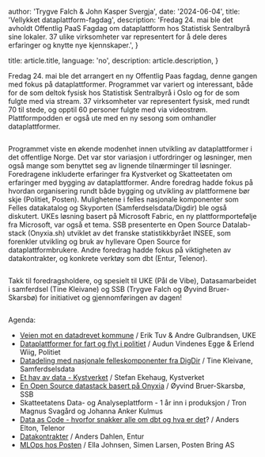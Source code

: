 
  author: 'Trygve Falch & John Kasper Svergja',
  date: '2024-06-04',
  title: 'Vellykket dataplattform-fagdag',
  description:
    'Fredag 24. mai ble det avholdt Offentlig PaaS Fagdag om dataplattform hos Statistisk Sentralbyrå sine lokaler. 37 ulike virksomheter var representert for å dele deres erfaringer og knytte nye kjennskaper.',
}

  title: article.title,
  language: 'no',
  description: article.description,
}


Fredag 24. mai ble det arrangert en ny Offentlig Paas fagdag, denne gangen med fokus på dataplattformer. Programmet var variert og interessant, både for de som deltok fysisk hos Statistisk Sentralbyrå i Oslo og for de som fulgte med via stream. 37 virksomheter var representert fysisk, med rundt 70 til stede, og opptil 60 personer fulgte med via videostrøm. Plattformpodden er også ute med en ny sesong som omhandler dataplattformer.

<Image src={mingling} alt="" />

Programmet viste en økende modenhet innen utvikling av dataplattformer i det offentlige Norge. Det var stor variasjon i utfordringer og løsninger, men også mange som benyttet seg av lignende tilnærminger til løsninger. Foredragene inkluderte erfaringer fra Kystverket og Skatteetaten om erfaringer med bygging av dataplattformer. Andre foredrag hadde fokus på hvordan organisering rundt både bygging og utvikling av plattformene bør skje (Politiet, Posten). Mulighetene i felles nasjonale komponenter som Felles datakatalog og Skyporten (Samferdselsdata/Digdir) ble også diskutert. UKEs løsning basert på Microsoft Fabric, en ny plattformportefølje fra Microsoft, var også et tema. SSB presenterte en Open Source Datalab-stack (Onyxia.sh) utviklet av det franske statistikkbyrået INSEE, som forenkler utvikling og bruk av hyllevare Open Source for dataplattformbrukere. Andre foredrag hadde fokus på viktigheten av datakontrakter, og konkrete verktøy som dbt (Entur, Telenor).

<Image src={presentation} alt="" />

Takk til foredragsholdere, og spesielt til UKE (Pål de Vibe), Datasamarbeidet i samferdsel (Tine Kleivane) og SSB (Trygve Falch og Øyvind Bruer-Skarsbø) for initiativet og gjennomføringen av dagen!

<Image src={organisers} alt="" />

Agenda:

* [Veien mot en datadrevet kommune](https://youtu.be/Tp8t41Xofwg?si=2uTyx-Xt5HJVhem_) / Erik Tuv & Andre Gulbrandsen, UKE
* [Dataplattformer for fart og flyt i politiet](https://youtu.be/yqCiZ0CO03k?si=8jjY0fO_aAFoUElu) / Audun Vindenes Egge & Erlend Wiig, Politiet
* [Datadeling med nasjonale felleskomponenter fra DigDir](https://youtu.be/yjHvCLwDa6c?si=VE1nMjgWzGipgOJx) / Tine Kleivane, Samferdselsdata
* [Et hav av data - Kystverket](https://youtu.be/rcq8O5C6YvE?si=YKTPYXFnV3M17prT) / Stefan Ekehaug, Kystverket
* [En Open Source datastack basert på Onyxia](https://youtu.be/7SuXRfQqdGM?si=WhRkHQrp1MuE3mNv) / Øyvind Bruer-Skarsbø, SSB
* Skatteetatens Data- og Analyseplattform - 1 år inn i produksjon / Tron Magnus Svagård og Johanna Anker Kulmus
* [Data as Code - hvorfor snakker alle om dbt og hva er det](https://youtu.be/Ra_awsiBBVQ?si=OurNVsudjZkJ9XUu)? / Anders Elton, Telenor
* [Datakontrakter](https://youtu.be/B34_u5xKTJc?si=8XnCR5K6Rsc0CkVD) / Anders Dahlen, Entur
* [MLOps hos Posten](https://youtu.be/cC6E5S1KGVs?si=-7qHbs8RVwOs5bzn) / Ella Johnsen, Simen Larsen, Posten Bring AS

